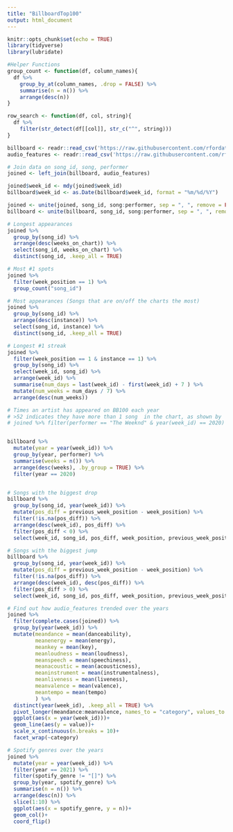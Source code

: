 ```yaml
---
title: "BillboardTop100"
output: html_document
---
```


```r
knitr::opts_chunk$set(echo = TRUE)
library(tidyverse)
library(lubridate)

#Helper Functions
group_count <- function(df, column_names){
  df %>% 
    group_by_at(column_names, .drop = FALSE) %>% 
    summarise(n = n()) %>% 
    arrange(desc(n))
}

row_search <- function(df, col, string){
  df %>% 
    filter(str_detect(df[[col]], str_c("^", string)))
}
```


```r
billboard <- readr::read_csv('https://raw.githubusercontent.com/rfordatascience/tidytuesday/master/data/2021/2021-09-14/billboard.csv')
audio_features <- readr::read_csv('https://raw.githubusercontent.com/rfordatascience/tidytuesday/master/data/2021/2021-09-14/audio_features.csv')

# Join data on song_id, song, performer
joined <- left_join(billboard, audio_features)
```

```r
joined$week_id <- mdy(joined$week_id)
billboard$week_id <- as.Date(billboard$week_id, format = "%m/%d/%Y")

joined <- unite(joined, song_id, song:performer, sep = ", ", remove = FALSE)
billboard <- unite(billboard, song_id, song:performer, sep = ", ", remove = FALSE)
```


```r
# Longest appearances
joined %>% 
  group_by(song_id) %>% 
  arrange(desc(weeks_on_chart)) %>% 
  select(song_id, weeks_on_chart) %>% 
  distinct(song_id, .keep_all = TRUE)

# Most #1 spots
joined %>% 
  filter(week_position == 1) %>% 
  group_count("song_id")

# Most appearances (Songs that are on/off the charts the most)
joined %>% 
  group_by(song_id) %>% 
  arrange(desc(instance)) %>% 
  select(song_id, instance) %>% 
  distinct(song_id, .keep_all = TRUE)

# Longest #1 streak
joined %>% 
  filter(week_position == 1 & instance == 1) %>% 
  group_by(song_id) %>%
  select(week_id, song_id) %>% 
  arrange(week_id) %>% 
  summarise(num_days = last(week_id) - first(week_id) + 7 ) %>% 
  mutate(num_weeks = num_days / 7) %>% 
  arrange(desc(num_weeks))

# Times an artist has appeared on BB100 each year
# >52 indicates they have more than 1 song  in the chart, as shown by 
# joined %>% filter(performer == "The Weeknd" & year(week_id) == 2020) %>% distinct(song_id)


billboard %>%
  mutate(year = year(week_id)) %>% 
  group_by(year, performer) %>% 
  summarise(weeks = n()) %>% 
  arrange(desc(weeks), .by_group = TRUE) %>% 
  filter(year == 2020)


# Songs with the biggest drop
billboard %>%
  group_by(song_id, year(week_id)) %>% 
  mutate(pos_diff = previous_week_position - week_position) %>% 
  filter(!is.na(pos_diff)) %>% 
  arrange(desc(week_id), pos_diff) %>% 
  filter(pos_diff < 0) %>% 
  select(week_id, song_id, pos_diff, week_position, previous_week_position)

# Songs with the biggest jump
billboard %>%
  group_by(song_id, year(week_id)) %>% 
  mutate(pos_diff = previous_week_position - week_position) %>% 
  filter(!is.na(pos_diff)) %>% 
  arrange(desc(week_id), desc(pos_diff)) %>% 
  filter(pos_diff > 0) %>% 
  select(week_id, song_id, pos_diff, week_position, previous_week_position)
```

```r
# Find out how audio_features trended over the years
joined %>%
  filter(complete.cases(joined)) %>%
  group_by(year(week_id)) %>% 
  mutate(meandance = mean(danceability),
         meanenergy = mean(energy),
         meankey = mean(key),
         meanloudness = mean(loudness),
         meanspeech = mean(speechiness),
         meanacoustic = mean(acousticness),
         meaninstrument = mean(instrumentalness),
         meanliveness = mean(liveness),
         meanvalence = mean(valence),
         meantempo = mean(tempo)
         ) %>% 
  distinct(year(week_id), .keep_all = TRUE) %>% 
  pivot_longer(meandance:meanvalence, names_to = "category", values_to = "value") %>% 
  ggplot(aes(x = year(week_id)))+
  geom_line(aes(y = value))+
  scale_x_continuous(n.breaks = 10)+
  facet_wrap(~category)

# Spotify genres over the years
joined %>% 
  mutate(year = year(week_id)) %>% 
  filter(year == 2021) %>% 
  filter(spotify_genre != "[]") %>% 
  group_by(year, spotify_genre) %>% 
  summarise(n = n()) %>% 
  arrange(desc(n)) %>%
  slice(1:10) %>% 
  ggplot(aes(x = spotify_genre, y = n))+
  geom_col()+
  coord_flip()
```

